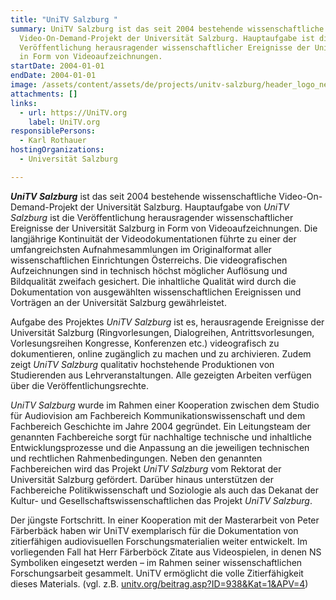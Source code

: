 ```yaml
---
title: "UniTV Salzburg "
summary: UniTV Salzburg ist das seit 2004 bestehende wissenschaftliche
  Video-On-Demand-Projekt der Universität Salzburg. Hauptaufgabe ist die
  Veröffentlichung herausragender wissenschaftlicher Ereignisse der Uni Salzburg
  in Form von Videoaufzeichnungen.
startDate: 2004-01-01
endDate: 2004-01-01
image: /assets/content/assets/de/projects/unitv-salzburg/header_logo_neu-version2_neu.png
attachments: []
links:
  - url: https://UniTV.org
    label: UniTV.org
responsiblePersons:
  - Karl Rothauer
hostingOrganizations:
  - Universität Salzburg

---
```

**_UniTV Salzburg_** ist das seit 2004 bestehende wissenschaftliche Video-On-Demand-Projekt der Universität Salzburg. Hauptaufgabe von _UniTV Salzburg_ ist die Veröffentlichung herausragender wissenschaftlicher Ereignisse der Universität Salzburg in Form von Videoaufzeichnungen. Die langjährige Kontinuität der Videodokumentationen führte zu einer der umfangreichsten Aufnahmesammlungen im Originalformat aller wissenschaftlichen Einrichtungen Österreichs. Die videografischen Aufzeichnungen sind in technisch höchst möglicher Auflösung und Bildqualität zweifach gesichert. Die inhaltliche Qualität wird durch die Dokumentation von ausgewählten wissenschaftlichen Ereignissen und Vorträgen an der Universität Salzburg gewährleistet.

Aufgabe des Projektes _UniTV Salzburg_ ist es, herausragende Ereignisse der Universität Salzburg (Ringvorlesungen, Dialogreihen, Antrittsvorlesungen, Vorlesungsreihen Kongresse, Konferenzen etc.) videografisch zu dokumentieren, online zugänglich zu machen und zu archivieren. Zudem zeigt _UniTV Salzburg_ qualitativ hochstehende Produktionen von Studierenden aus Lehrveranstaltungen. Alle gezeigten Arbeiten verfügen über die Veröffentlichungsrechte.

_UniTV Salzburg_ wurde im Rahmen einer Kooperation zwischen dem Studio für Audiovision am Fachbereich Kommunikationswissenschaft und dem Fachbereich Geschichte im Jahre 2004 gegründet. Ein Leitungsteam der genannten Fachbereiche sorgt für nachhaltige technische und inhaltliche Entwicklungsprozesse und die Anpassung an die jeweiligen technischen und rechtlichen Rahmenbedingungen. Neben den genannten Fachbereichen wird das Projekt _UniTV Salzburg_ vom Rektorat der Universität Salzburg gefördert. Darüber hinaus unterstützen der Fachbereiche Politikwissenschaft und Soziologie als auch das Dekanat der Kultur- und Gesellschaftswissenschaftlichen das Projekt _UniTV Salzburg_.

Der jüngste Fortschritt. In einer Kooperation mit der Masterarbeit von Peter Färberbäck haben wir UniTV exemplarisch für die Dokumentation von zitierfähigen audiovisuellen Forschungsmaterialien weiter entwickelt. Im vorliegenden Fall hat Herr Färberböck Zitate aus Videospielen, in denen NS Symboliken eingesetzt werden – im Rahmen seiner wissenschaftlichen Forschungsarbeit gesammelt. UniTV ermöglicht die volle Zitierfähigkeit dieses Materials. (vgl. z.B. [unitv.org/beitrag.asp?ID=938&Kat=1&APV=4](http://unitv.org/beitrag.asp?ID=938&Kat=1&APV=4))
